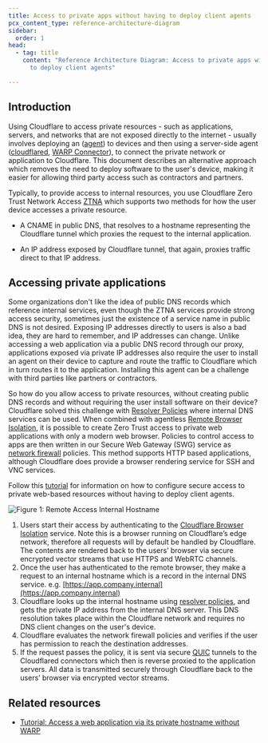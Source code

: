 ```yaml
---
title: Access to private apps without having to deploy client agents
pcx_content_type: reference-architecture-diagram
sidebar:
  order: 1
head:
  - tag: title
    content: "Reference Architecture Diagram: Access to private apps without having
      to deploy client agents"

---
```


## Introduction

Using Cloudflare to access private resources - such as applications, servers, and networks that are not exposed directly to the internet - usually involves deploying an ([agent](/cloudflare-one/connections/connect-devices/warp/)) to devices and then using a server-side agent ([cloudflared](/cloudflare-one/connections/connect-networks/private-net/cloudflared/), [WARP Connector](/cloudflare-one/connections/connect-networks/private-net/warp-connector/)), to connect the private network or application to Cloudflare. This document describes an alternative approach which removes the need to deploy software to the user's device, making it easier for allowing third party access such as contractors and partners.

Typically, to provide access to internal resources, you use Cloudflare Zero Trust Network Access [ZTNA](https://www.cloudflare.com/learning/access-management/what-is-ztna/) which supports two methods for how the user device accesses a private resource.

* A CNAME in public DNS, that resolves to a hostname representing the Cloudflare tunnel which proxies the request to the internal application.

* An IP address exposed by Cloudflare tunnel, that again, proxies traffic direct to that IP address.

## Accessing private applications

Some organizations don't like the idea of public DNS records which reference internal services, even though the ZTNA services provide strong access security, sometimes just the existence of a service name in public DNS is not desired. Exposing IP addresses directly to users is also a bad idea, they are hard to remember, and IP addresses can change. Unlike accessing a web application via a public DNS record through our proxy, applications exposed via private IP addresses also require the user to install an agent on their device to capture and route the traffic to Cloudflare which in turn routes it to the application. Installing this agent can be a challenge with third parties like partners or contractors.

So how do you allow access to private resources, without creating public DNS records and without requiring the user install software on their device? Cloudflare solved this challenge with [Resolver Policies](/cloudflare-one/policies/gateway/resolver-policies/) where internal DNS services can be used. When combined with agentless [Remote Browser Isolation](/cloudflare-one/policies/browser-isolation/), it is possible to create Zero Trust access to private web applications with only a modern web browser. Policies to control access to apps are then written in our Secure Web Gateway (SWG) service as [network firewall](/cloudflare-one/policies/gateway/network-policies/) policies. This method supports HTTP based applications, although Cloudflare does provide a browser rendering service for SSH and VNC services.

Follow this [tutorial](/cloudflare-one/tutorials/clientless-access-private-dns/) for information on how to configure secure access to private web-based resources without having to deploy client agents.

![Figure 1: Remote Access Internal Hostname](~/assets/images/reference-architecture/sase-clientless-access-private-dns/diagram1.svg "Figure 1: Remote browser connected to private web service using internal hostname")

1. Users start their access by authenticating to the [Cloudflare Browser Isolation](https://your_team_domain.cloudflareaccess.com/browser) service. Note this is a browser running on Cloudflare’s edge network, therefore all requests will by default be handled by Cloudflare. The contents are rendered back to the users’ browser via secure encrypted vector streams that use HTTPS and WebRTC channels.
2. Once the user has authenticated to the remote browser, they make a request to an internal hostname which is a record in the internal DNS service. e.g. [https://app.company.internal](https://app.company.internal)
3. Cloudflare looks up the internal hostname using [resolver policies](/cloudflare-one/policies/gateway/resolver-policies/), and gets the private IP address from the internal DNS server. This DNS resolution takes place within the Cloudflare network and requires no DNS client changes on the user's device.
4. Cloudflare evaluates the network firewall policies and verifies if the user has permission to reach the destination addresses.
5. If the request passes the policy, it is sent via secure [QUIC](https://blog.cloudflare.com/getting-cloudflare-tunnels-to-connect-to-the-cloudflare-network-with-quic) tunnels to the Cloudflared connectors which then is reverse proxied to the application servers. All data is transmitted securely through Cloudflare back to the users’ browser via encrypted vector streams.

## Related resources

* [Tutorial: Access a web application via its private hostname without WARP](/cloudflare-one/tutorials/clientless-access-private-dns/)
